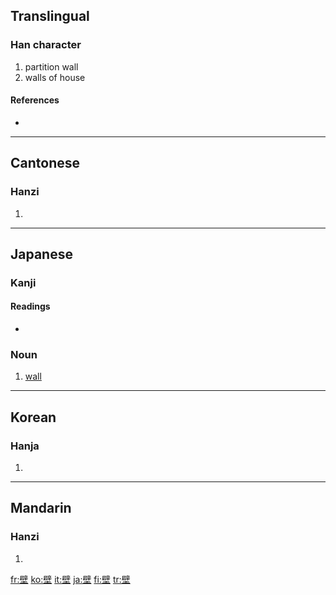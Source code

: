 ==Translingual==

===Han character===
{{Han char|rn=32|rad=土|as=13|sn=16|four=7010<sub>4</sub>|canj=尸十土 (SJG)}}

# partition wall
# walls of house

====References====
* {{Han ref|kx=0240.100|dkj=05516|dj=0479.290|hdz=10494.080|uh=58C1|ud=22721|bh=BEC0|bd=48832}}

----

==Cantonese==

===Hanzi===
{{yue-hanzi|jyut=|y=bik1}}

# {{defn|Cantonese}}

----

==Japanese==

===Kanji===
{{ja-kanji|grade=c|rs=土13}}

====Readings====
* {{ja-readings|on=[[へき]] ([[heki]])|kun=[[かべ]] ([[kabe]])}}

===Noun===
{{ja-noun|k|hira=かべ|rom=kabe}}

# [[wall]]

----

==Korean==

===Hanja===
{{ko-hanja|hangeul=벽|rv=byeok|mr=pyŏk}}

# {{defn|Korean}}

----

==Mandarin==

===Hanzi===
{{cmn-hanzi|pin=[[bì]] ([[bi4]]), [[yǒng]] ([[yong3]])|wg=pi<sup>4</sup>, yung<sup>3</sup>}}

# {{defn|Mandarin}}

[[fr:壁]]
[[ko:壁]]
[[it:壁]]
[[ja:壁]]
[[fi:壁]]
[[tr:壁]]